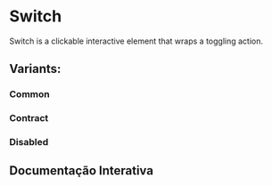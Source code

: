 

<Meta of={SwitchStories} />

# Switch

<p>Switch is a clickable interactive element that wraps a toggling action.</p>

## Variants:

### Common

<Canvas of={SwitchStories.CommonEnabled} layout="centered" />
<Canvas of={SwitchStories.CommonNotEnabled} layout="centered" />

### Contract

<Canvas of={SwitchStories.ContractEnabled} layout="centered" />
<Canvas of={SwitchStories.ContractNotEnabled} layout="centered" />

### Disabled

<Canvas of={SwitchStories.CommonEnabledDisabled} layout="centered" />
<Canvas of={SwitchStories.CommonNotEnabledDisabled} layout="centered" />
<Canvas of={SwitchStories.ContractEnabledDisabled} layout="centered" />
<Canvas of={SwitchStories.ContractNotEnabledDisabled} layout="centered" />

## Documentação Interativa

<Primary />
<Controls include={["variant", "default", "disabled"]} />